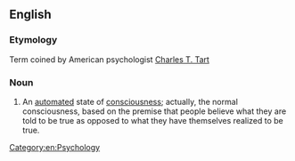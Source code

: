 ==English==

===Etymology===
Term coined by American psychologist [[:w:Charles Tart|Charles T. Tart]]

===Noun===
{{en-noun|sg=[[consensus]] [[trance]]}}

# An [[automated]] state of [[consciousness]]; actually, the normal consciousness, based on the premise that people believe what they are told to be true as opposed to what they have themselves realized to be true.

[[Category:en:Psychology]]
